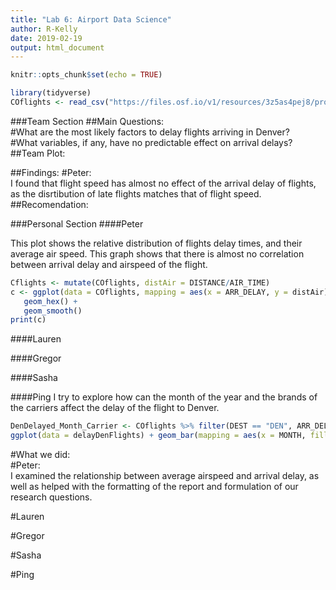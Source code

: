 ```yaml
---
title: "Lab 6: Airport Data Science"
author: R-Kelly
date: 2019-02-19
output: html_document
---
```


```r
knitr::opts_chunk$set(echo = TRUE)
```

```r
library(tidyverse)
COflights <- read_csv("https://files.osf.io/v1/resources/3z5as4pej8/providers/osfstorage/5a8ca28f57103100104584db")
```

###Team Section 
##Main Questions:  
#What are the most likely factors to delay flights arriving in Denver?   
#What variables, if any, have no predictable effect on arrival delays?
##Team Plot:

##Findings:
#Peter:  
I found that flight speed has almost no effect of the arrival delay of flights, as the disrtibution of late flights matches that of flight speed. 
##Recomendation:  


###Personal Section
####Peter

This plot shows the relative distribution of flights delay times, and their average air speed. This graph shows that there is almost no correlation between arrival delay and airspeed of the flight. 
```r
Cflights <- mutate(COflights, distAir = DISTANCE/AIR_TIME)
c <- ggplot(data = COflights, mapping = aes(x = ARR_DELAY, y = distAir)) +
   geom_hex() +
   geom_smooth()
print(c)
```


####Lauren



####Gregor



####Sasha




####Ping
I try to explore how can the month of the year and the brands of the carriers affect the delay of the flight to Denver.
```r
DenDelayed_Month_Carrier <- COflights %>% filter(DEST == "DEN", ARR_DELAY >= 15) %>% select(YEAR, MONTH, CARRIER, ARR_DELAY)
ggplot(data = delayDenFlights) + geom_bar(mapping = aes(x = MONTH, fill = CARRIER)) + xlim(0,13)

```

#What we did:  
#Peter:  
I examined the relationship between average airspeed and arrival delay, as well as helped with the formatting of the report and formulation of our research questions. 

#Lauren

#Gregor

#Sasha

#Ping



